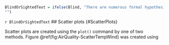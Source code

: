 ﻿
```r
BlindOrSightedText = ifelse(Blind, "There are numerous formal hypothesis tests that can assess the normality of a variable. Some of them are discussed in Section \\@ref(NormalityTests); they are  fairly easy to apply.",
"")
```

`r BlindOrSightedText` ## Scatter plots {#ScatterPlots}

Scatter plots are created using the `plot()` command by one of
two methods. Figure \@ref(fig:AirQuality-ScatterTempWind) was created
using 

